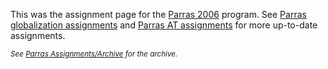 This was the assignment page for the [[Parras 2006]] program.  See [[Parras globalization assignments]] and [[Parras AT assignments]] for more up-to-date assignments.

<small>''See [[Parras Assignments/Archive]] for the archive.''</small>
{{catneeded}}